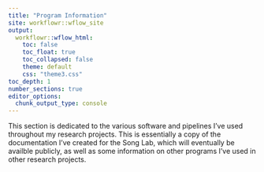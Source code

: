 ```yaml
---
title: "Program Information"
site: workflowr::wflow_site
output:
  workflowr::wflow_html:
    toc: false
    toc_float: true
    toc_collapsed: false
    theme: default
    css: "theme3.css"
toc_depth: 1
number_sections: true
editor_options:
  chunk_output_type: console
---
```


This section is dedicated to the various software and pipelines I've used throughout my research projects. This is essentially a copy of the documentation I've created for the Song Lab, which will eventually be availble publicly, as well as some information on other programs I've used in other research projects.